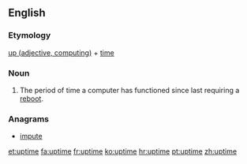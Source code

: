 ==English==

===Etymology===
[[up#Adjective|up (adjective, computing)]] + [[time]]

===Noun===
{{en-noun|~}}

# {{context|computing|lang=en}} The period of time a computer has functioned since last requiring a [[reboot]].

===Anagrams===
* [[impute#English|impute]]

[[et:uptime]]
[[fa:uptime]]
[[fr:uptime]]
[[ko:uptime]]
[[hr:uptime]]
[[pt:uptime]]
[[zh:uptime]]